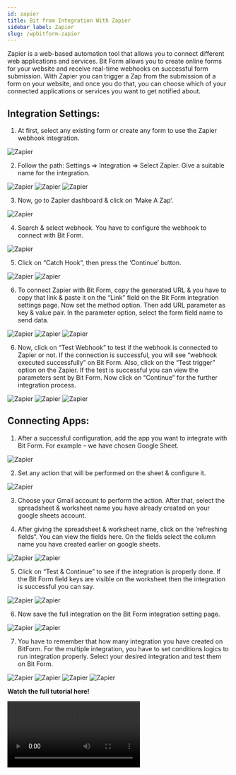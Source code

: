 ```yaml
---
id: zapier
title: Bit from Integration With Zapier 
sidebar_label: Zapier
slug: /wpbitform-zapier
---
```


Zapier is a web-based automation tool that allows you to connect different web applications and services. Bit Form allows you to create online forms for your website and receive real-time webhooks on successful form submission. With Zapier you can trigger a Zap from the submission of a form on your website, and once you do that, you can choose which of your connected applications or services you want to get notified about.

## Integration Settings:
1. At first, select any existing form or create any form to use the Zapier webhook integration.

 <Image src="Zapier/1_Select Form-Bit Form" alt="Zapier" w="1020" h="400" />

2. Follow the path: Settings => Integration => Select Zapier. Give a suitable name for the integration.

 <Image src="Zapier/2_Settings to integration-Bit Form" alt="Zapier" w="1020" h="400" />

 <Image src="Zapier/3_Select Integration-Bit Form" alt="Zapier" w="1020" h="400" />

 <Image src="Zapier/4_Set Integration Name-Bit Form" alt="Zapier" w="1020" h="400" />

3. Now, go to Zapier dashboard & click on  ‘Make A Zap‘.

 <Image src="Zapier/5_Zapier Dashboard-Bit Form" alt="Zapier" w="1020" h="400" />

4. Search & select webhook. You have to configure the webhook to connect with Bit Form.

 <Image src="Zapier/6_Search WebHook-Bit Form" alt="Zapier" w="1020" h="400" />

5. Click on “Catch Hook“, then press the ‘Continue’ button.

 <Image src="Zapier/7_Trigger event-Bit Form" alt="Zapier" w="1020" h="400" />

 <Image src="Zapier/8_Set event-Bit Form" alt="Zapier" w="1020" h="400" />

6. To connect Zapier with Bit Form, copy the generated URL & you have to copy that link & paste it on the “Link” field on the Bit Form integration settings page. Now set the method option. Then add URL parameter as key & value pair. In the parameter option, select the form field name to send data.

 <Image src="Zapier/9_Copy URL-Bit Form" alt="Zapier" w="1020" h="400" />

 <Image src="Zapier/10. Paste URL- Bit Form" alt="Zapier" w="1020" h="400" />

 <Image src="Zapier/11. URL Parameter - Bit Form" alt="Zapier" w="1020" h="400" />

6. Now, click on “Test Webhook” to test if the webhook is connected to Zapier or not. If the connection is successful, you will see “webhook executed successfully” on Bit Form. Also, click on the “Test trigger” option on the Zapier. If the test is successful you can view the parameters sent by Bit Form. Now click on “Continue” for the further integration process.

 <Image src="Zapier/12. Test Webhook on Bit Form-Bit Form" alt="Zapier" w="1020" h="400" />

 <Image src="Zapier/13. Test trigger on Zapier-Bit Form" alt="Zapier" w="1020" h="400" />

 <Image src="Zapier/14. Fetched Fields-Bit Form" alt="Zapier" w="1020" h="400" />

## Connecting Apps: 
1. After a successful configuration, add the app you want to integrate with Bit Form. For example – we have chosen Google Sheet.

 <Image src="Zapier/15. Select Event -Bit Form" alt="Zapier" w="1020" h="400" />

2. Set any action that will be performed on the sheet & configure it.

 <Image src="Zapier/16. Set Action-Bit Form" alt="Zapier" w="1020" h="400" />

3. Choose your Gmail account to perform the action. After that, select the spreadsheet & worksheet name you have already created on your google sheets account.

4. After giving the spreadsheet & worksheet name, click on the ‘refreshing fields“. You can view the fields here. On the fields select the column name you have created earlier on google sheets.
 
 <Image src="Zapier/17. Select Gmail-Bit Form" alt="Zapier" w="1020" h="400" />

 <Image src="Zapier/18. Set Up action-Bit Form" alt="Zapier" w="1020" h="400" />

5. Click on “Test & Continue” to see if the integration is properly done. If the Bit Form field keys are visible on the worksheet then the integration is successful you can say.

 <Image src="Zapier/19. Test & Continue-Bit Form" alt="Zapier" w="1020" h="400" />

 <Image src="Zapier/20. Field key name on Sheet" alt="Zapier" w="1020" h="400" />

6.  Now save the full integration on the Bit Form integration setting page.
 
 <Image src="Zapier/21. Finish & Save-Bit Form" alt="Zapier" w="1020" h="400" />

 <Image src="Zapier/22. Created Integration" alt="Zapier" w="1020" h="400" />

7. You have to remember that how many integration you have created on BitForm. For the multiple integration, you have to set conditions logics to run integration properly. Select your desired integration and test them on Bit Form.

 <Image src="Zapier/23. Set Conditional Logic-Bit Form" alt="Zapier" w="1020" h="400" />

 <Image src="Zapier/24. Input" alt="Zapier" w="1020" h="400" />

 <Image src="Zapier/25. Submission on responses-Bit Form" alt="Zapier" w="1020" h="400" />
 
 <Image src="Zapier/26. Submission on sheet-Bit Form" alt="Zapier" w="1020" h="400" />

**Watch the full tutorial here!**

<Video youtube src="https://youtu.be/uORXmZANU3M" />




 




 
